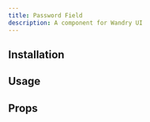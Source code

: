 ```yaml
---
title: Password Field
description: A component for Wandry UI
---
```


## Installation

<CodeBlockCommand
  __pnpm__="pnpm dlx shadcn@latest add https://wandry-ui.com/r/password-field.json"
  __npm__="npx shadcn@latest add https://wandry-ui.com/r/password-field.json"
  __bun__="bunx --bun shadcn@latest add https://wandry-ui.com/r/password-field.json"
  __yarn__="yarn dlx shadcn@latest add https://wandry-ui.com/r/password-field.json"
/>

## Usage

<ComponentPreview
  name="password-field-demo"
  description="A component for Wandry UI"
  align="center"
/>

## Props

<AutoTypeTable
  path="registry/wandry-ui/password-field.tsx"
  name="PasswordFieldProps"
/>
